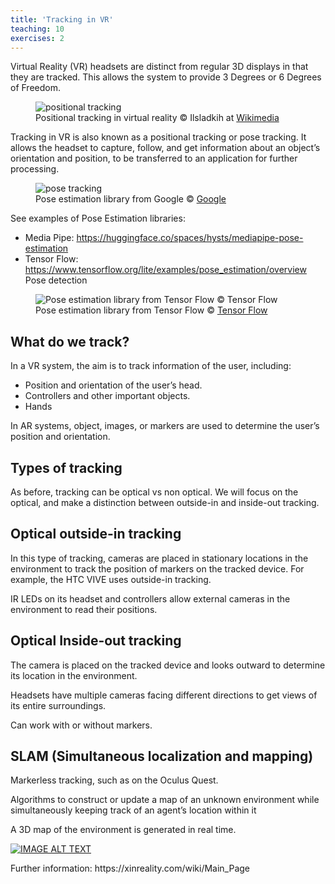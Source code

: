 ```yaml
---
title: 'Tracking in VR'
teaching: 10
exercises: 2
---
```


Virtual Reality (VR) headsets are distinct from regular 
3D displays in that they are tracked. This allows
the system to provide 3 Degrees or 6 Degrees of Freedom.

![Positional tracking in virtual reality &copy; Ilsladkih at [Wikimedia](https://commons.wikimedia.org/wiki/File:Positional_tracking_in_virtual_reality.png)](https://upload.wikimedia.org/wikipedia/commons/3/33/Positional_tracking_in_virtual_reality.png){alt='positional tracking'}


Tracking in VR is also known as a 
positional tracking or pose tracking.
It allows the headset to capture, follow, 
and get information about an object's orientation and position, 
to be transferred to an application for further processing.



![Pose estimation library from Google &copy; [Google](https://developers.google.com/ml-kit/vision/pose-detection)](https://developers.google.com/static/ml-kit/images/vision/pose-detection/jump.gif){alt="pose tracking"}

See examples of Pose Estimation libraries:

- Media Pipe: [https://huggingface.co/spaces/hysts/mediapipe-pose-estimation](https://huggingface.co/spaces/hysts/mediapipe-pose-estimation)
- Tensor Flow: [https://www.tensorflow.org/lite/examples/pose_estimation/overview](https://www.tensorflow.org/lite/examples/pose_estimation/overview)
Pose detection

![Pose estimation library from Tensor Flow &copy; [Tensor Flow](https://www.tensorflow.org/lite/examples/pose_estimation/overview)](https://storage.googleapis.com/download.tensorflow.org/example_images/movenet_demo.gif)

## What do we track?

In a VR system, the aim is to
track information of the user, including:

- Position and orientation of the user's head.
- Controllers and other important objects.
- Hands

In AR systems, object, images, or markers are used to determine 
the user's position and orientation.

## Types of tracking
As before, tracking can be optical vs non optical. We will
focus on the optical, and make a distinction
between outside-in and inside-out tracking.




## Optical outside-in tracking

In this type of tracking, cameras are placed in stationary 
locations in the environment to track the position of markers 
on the tracked device. For example, the HTC VIVE uses
outside-in tracking.

IR LEDs on its headset and controllers allow external cameras 
in the environment to read their positions.


## Optical Inside-out tracking

The camera is placed on the tracked device and looks outward 
to determine its location in the environment. 

Headsets have multiple cameras facing different directions 
to get views of its entire surroundings. 

Can work with or without markers.

## SLAM (Simultaneous localization and mapping)

Markerless tracking, such as on the Oculus Quest.

Algorithms to construct or update a map of an unknown environment while 
simultaneously keeping track of an agent's location within it

A 3D map of the environment is generated in real time.

[![IMAGE ALT TEXT](https://i.ytimg.com/vi/J5oW7r-2dlM/maxresdefault.jpg)](https://www.youtube.com/watch?app=desktop&v=J5oW7r-2dlM
 "tracking")

Further information: https://xinreality.com/wiki/Main_Page
